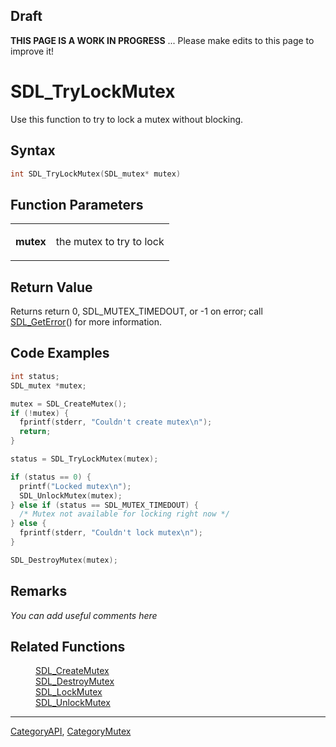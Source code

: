 
== Draft ==

'''THIS PAGE IS A WORK IN PROGRESS''' ... Please make edits to this page to improve it!


= SDL_TryLockMutex =
Use this function to try to lock a mutex without blocking.



== Syntax ==
<syntaxhighlight lang='c++'>
int SDL_TryLockMutex(SDL_mutex* mutex)
</syntaxhighlight>


== Function Parameters ==
{|
|'''mutex'''
|the mutex to try to lock
|}

== Return Value ==
Returns return 0, SDL_MUTEX_TIMEDOUT, or -1 on error; call [[SDL_GetError]]() for more information.

== Code Examples ==
<syntaxhighlight lang='c++'>
int status;
SDL_mutex *mutex;

mutex = SDL_CreateMutex();
if (!mutex) {
  fprintf(stderr, "Couldn't create mutex\n");
  return;
}

status = SDL_TryLockMutex(mutex);

if (status == 0) {
  printf("Locked mutex\n");
  SDL_UnlockMutex(mutex);
} else if (status == SDL_MUTEX_TIMEDOUT) {
  /* Mutex not available for locking right now */
} else {
  fprintf(stderr, "Couldn't lock mutex\n");
}

SDL_DestroyMutex(mutex);
</syntaxhighlight>

== Remarks ==
''You can add useful comments here''

<!-- #Leave this section as-is unless you have a remark to put in.  In that case, replace ''You can add useful comments here'' with your remark(s) following the Style Guide instructions.  Leave the rest of the markup alone and delete this comment. -->


== Related Functions ==
:[[SDL_CreateMutex]]
:[[SDL_DestroyMutex]]
:[[SDL_LockMutex]]
:[[SDL_UnlockMutex]]

----
[[CategoryAPI]], [[CategoryMutex]]
